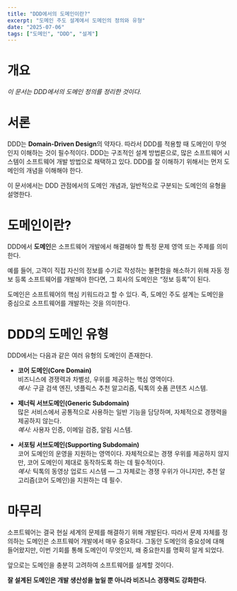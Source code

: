 ```yaml
---
title: "DDD에서의 도메인이란?"
excerpt: "도메인 주도 설계에서 도메인의 정의와 유형"
date: "2025-07-06"
tags: ["도메인", "DDD", "설계"]
---
```


# 개요
_이 문서는 DDD에서의 도메인 정의를 정리한 것이다._

# 서론
DDD는 **Domain-Driven Design**의 약자다. 따라서 DDD를 적용할 때 도메인이 무엇인지 이해하는 것이 필수적이다. DDD는 구조적인 설계 방법론으로, 많은 소프트웨어 시스템이 소프트웨어 개발 방법으로 채택하고 있다. DDD를 잘 이해하기 위해서는 먼저 도메인의 개념을 이해해야 한다.

이 문서에서는 DDD 관점에서의 도메인 개념과, 일반적으로 구분되는 도메인의 유형을 설명한다.

# 도메인이란?
DDD에서 **도메인**은 소프트웨어 개발에서 해결해야 할 특정 문제 영역 또는 주제를 의미한다.

예를 들어, 고객이 직접 자신의 정보를 수기로 작성하는 불편함을 해소하기 위해 자동 정보 등록 소프트웨어를 개발해야 한다면, 그 회사의 도메인은 “정보 등록”이 된다.

도메인은 소프트웨어의 핵심 키워드라고 할 수 있다. 즉, 도메인 주도 설계는 도메인을 중심으로 소프트웨어를 개발하는 것을 의미한다.

# DDD의 도메인 유형
DDD에서는 다음과 같은 여러 유형의 도메인이 존재한다.

- **코어 도메인(Core Domain)**  
  비즈니스에 경쟁력과 차별성, 우위를 제공하는 핵심 영역이다.  
  _예시:_ 구글 검색 엔진, 넷플릭스 추천 알고리즘, 틱톡의 숏폼 콘텐츠 시스템.

- **제너릭 서브도메인(Generic Subdomain)**  
  많은 서비스에서 공통적으로 사용하는 일반 기능을 담당하며, 자체적으로 경쟁력을 제공하지 않는다.  
  _예시:_ 사용자 인증, 이메일 검증, 알림 시스템.

- **서포팅 서브도메인(Supporting Subdomain)**  
  코어 도메인의 운영을 지원하는 영역이다. 자체적으로는 경쟁 우위를 제공하지 않지만, 코어 도메인이 제대로 동작하도록 하는 데 필수적이다.  
  _예시:_ 틱톡의 동영상 업로드 시스템 — 그 자체로는 경쟁 우위가 아니지만, 추천 알고리즘(코어 도메인)을 지원하는 데 필수.

# 마무리
소프트웨어는 결국 현실 세계의 문제를 해결하기 위해 개발된다. 따라서 문제 자체를 정의하는 도메인은 소프트웨어 개발에서 매우 중요하다. 그동안 도메인의 중요성에 대해 들어왔지만, 이번 기회를 통해 도메인이 무엇인지, 왜 중요한지를 명확히 알게 되었다.  

앞으로는 도메인을 충분히 고려하여 소프트웨어를 설계할 것이다.

**잘 설계된 도메인은 개발 생산성을 높일 뿐 아니라 비즈니스 경쟁력도 강화한다.**
